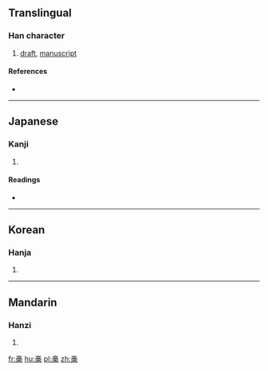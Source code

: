 {{also|槁}}
==Translingual==

===Han character===
{{Han char|rn=75|rad=木|as=10|sn=14|four=|canj=YRBD|ids=⿱高木}}

# [[draft]], [[manuscript]]

====References====
* {{Han ref|kx=0545.160|dkj=15299|dj=0933.070|hdz=21267.090|uh=69C0|ud=27072}}

----

==Japanese==

===Kanji===
{{ja-kanji|grade=|rs=木10}}

# {{defn|lang=ja|sort=木10}}

====Readings====
* {{ja-readings|on=こう (kou)|kun=[[かれる]] (kareru)}}

----

==Korean==

===Hanja===
{{ko-hanja|hangeul=고|eumhun=|rv=go|mr=ko|y=ko}}

# {{defn|lang=ko|sort=木10}}

----

==Mandarin==

===Hanzi===
{{cmn-hanzi|pin=[[gǎo]] ([[gao3]])|wg=kao<sup>3</sup>}}

# {{defn|lang=cmn|sort=木10}}

[[fr:槀]]
[[hu:槀]]
[[pl:槀]]
[[zh:槀]]